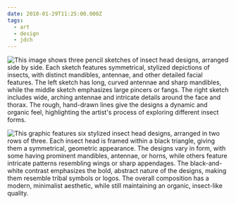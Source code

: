 ```yaml
---
date: 2010-01-29T11:25:00.000Z
tags:
  - art
  - design
  - jdch
---
```

![This image shows three pencil sketches of insect head designs, arranged side by side. Each sketch features symmetrical, stylized depictions of insects, with distinct mandibles, antennae, and other detailed facial features. The left sketch has long, curved antennae and sharp mandibles, while the middle sketch emphasizes large pincers or fangs. The right sketch includes wide, arching antennae and intricate details around the face and thorax. The rough, hand-drawn lines give the designs a dynamic and organic feel, highlighting the artist's process of exploring different insect forms.](../../assets/art/20100129-insects-sketches.jpg)

![This graphic features six stylized insect head designs, arranged in two rows of three. Each insect head is framed within a black triangle, giving them a symmetrical, geometric appearance. The designs vary in form, with some having prominent mandibles, antennae, or horns, while others feature intricate patterns resembling wings or sharp appendages. The black-and-white contrast emphasizes the bold, abstract nature of the designs, making them resemble tribal symbols or logos. The overall composition has a modern, minimalist aesthetic, while still maintaining an organic, insect-like quality.](../../assets/art/20100129-insects.jpg)
